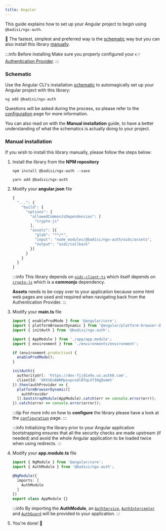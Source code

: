 ```yaml
---
title: Angular
---
```




This guide explains how to set up your Angular project to begin using `@badisi/ngx-auth`.

🚀 The fastest, simplest and preferred way is the [schematic](#schematic) way but you can also install this library [manually](#manual-installation).

:::info Before installing
Make sure you properly configured your 👉 [Authentication Provider](providers).
:::


### Schematic

Use the Angular CLI's installation [schematic][schematics] to automagically set up your Angular project with this library:

```shell
ng add @badisi/ngx-auth
```

Questions will be asked during the process, so please refer to the [configuration](../configuration) page for more information.

You can also read on with the **Manual installation** guide, to have a better understanding of what the schematics is actually doing to your project.


### Manual installation

If you wish to install this library manually, please follow the steps below:

1. Install the library from the **NPM repository**

    <Tabs>
    <TabItem value="npm" label="npm" default>

    ```shell
    npm install @badisi/ngx-auth --save
    ```

    </TabItem>
    <TabItem value="yarn" label="yarn">

    ```shell
    yarn add @badisi/ngx-auth
    ```

    </TabItem>
    </Tabs>

2. Modify your **angular.json** file

    ```js title="angular.json" {5-7,9-11}
    {
      "...": {
        "build": {
          "options": {
            "allowedCommonJsDependencies": [
              "crypto-js"
            ],
            "assets": [{
              "glob": "**/*",
              "input": "node_modules/@badisi/ngx-auth/oidc/assets",
              "output": "oidc/callback"
            }]
          }
        }
      }
    }
    ```

    :::info
    This library depends on [`oidc-client-ts`][oidc-client] which itself depends on [`crypto-js`][crypto-js] which is a **commonjs** dependency.

    **Assets** needs to be copy over to your application because some html web pages are used and required when navigating back from the Authentication Provider.
    :::
    <br/>

3. Modify your **main.ts** file

    ```ts title="main.ts" {3,12-15,19}
    import { enableProdMode } from '@angular/core';
    import { platformBrowserDynamic } from '@angular/platform-browser-dynamic';
    import { initAuth } from '@badisi/ngx-auth';

    import { AppModule } from './app/app.module';
    import { environment } from './environments/environment';

    if (environment.production) {
      enableProdMode();
    }

    initAuth({
      authorityUrl: 'https://dev-fijd1e9x.us.auth0.com',
      clientId: 'kRVVEnAWKMpxxpcodl0TqLXfIHgQvmmt'
    }).then(authProvider => {
      platformBrowserDynamic([
        authProvider
      ]).bootstrapModule(AppModule).catch(err => console.error(err));
    }).catch(error => console.error(error));
    ```

    :::tip
    For more info on how to **configure** the library please have a look at the [`configuration`](../configuration) page.
    :::

    :::info
    Initializing the library prior to your Angular application bootstrapping ensures that all the security checks are made upstream (if needed) and avoid the whole Angular application to be loaded twice when using redirects.
    :::
    <br/>

4. Modify your **app.module.ts** file

    ```ts title="app.module.ts" {2,6}
    import { NgModule } from '@angular/core';
    import { AuthModule } from '@badisi/ngx-auth';

    @NgModule({
      imports: [
        AuthModule
      ]
    })
    export class AppModule {}
    ```

    :::info
    By importing the **AuthModule**, an [`AuthService`](../../apis/angular/auth-service), [`AuthInterceptor`](../../apis/angular/auth-interceptor) and [`AuthGuard`](../../apis/angular/auth-guard) will be provided to your application.
    :::
    <br/>

5. You're done! 🚀




[schematics]: https://material.angular.io/guide/schematics
[oidc-client]: https://github.com/authts/oidc-client-ts/issues/275
[crypto-js]: https://github.com/brix/crypto-js

